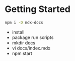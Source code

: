 
# Getting Started

```sh
npm i -D mdx-docs
```

- install
- package run scripts
- mkdir docs
- vi docs/index.mdx
- npm start
